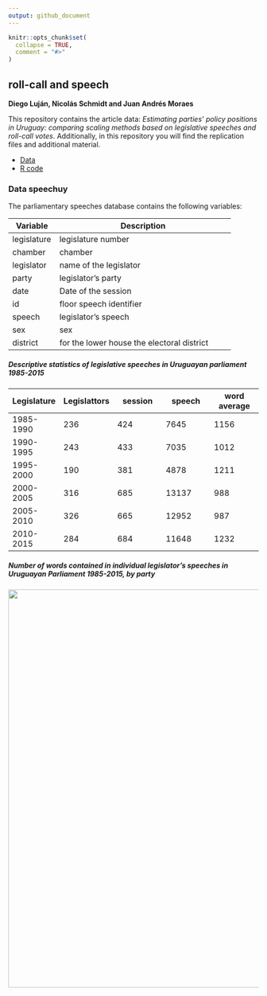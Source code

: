 ```yaml
---
output: github_document
---
```


<!-- README.md is generated from README.Rmd. Please edit that file -->

```r
knitr::opts_chunk$set(
  collapse = TRUE,
  comment = "#>"
)
```

## roll-call and speech

**Diego Luján, Nicolás Schmidt and Juan Andrés Moraes**

This repository contains the article data: _Estimating parties’ policy positions in Uruguay: comparing scaling methods based on legislative speeches and roll-call votes_. Additionally, in this repository you will find the replication files and additional material.


 - [Data](https://github.com/Nicolas-Schmidt/rollcall-speech)
 - [R code](https://github.com/Nicolas-Schmidt/rollcall-speech)



### Data speechuy

The parliamentary speeches database contains the following variables:


| Variable|Description |
| ----------------- | -------------------------------------------------------------- | 
|	legislature	|	legislature number	|
|	chamber	|	chamber	|
|	legislator	|	name of the legislator	|
|	party	|	legislator's party	|
|	date	|	Date of the session	|
|	id	|	floor speech identifier	|
|	speech	|	legislator's speech	|
|	sex	|	sex	|
|	district	|	for the lower house the electoral district	|







##### Descriptive statistics of legislative speeches in Uruguayan parliament 1985-2015

|	Legislature	|	Legislattors	|	session	|	speech	|	word average	|
| ----------------- | ----------------- |----------------- |----------------- |----------------- |
|	1985-1990	|	236	|	424	|	7645	|	1156	|
|	1990-1995	|	243	|	433	|	7035	|	1012	|
|	1995-2000	|	190	|	381	|	4878	|	1211	|
|	2000-2005	|	316	|	685	|	13137	|	988	|
|	2005-2010	|	326	|	665	|	12952	|	987	|
|	2010-2015	|	284	|	684	|	11648	|	1232	|








##### Number of words contained in  individual legislator’s speeches in Uruguayan Parliament 1985-2015, by party


<img src="figures/eda.png" style="margin-center:30px;margin-bottom:5px;" width="800" align="center"></a>


<!-- badges: start -->
<!-- badges: end -->

